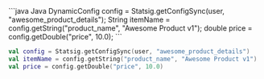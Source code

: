 <CodeGroup>
```java Java
DynamicConfig config = Statsig.getConfigSync(user, "awesome_product_details");
String itemName = config.getString("product_name", "Awesome Product v1");
double price = config.getDouble("price", 10.0);
```

```kotlin Kotlin
val config = Statsig.getConfigSync(user, "awesome_product_details")
val itemName = config.getString("product_name", "Awesome Product v1")
val price = config.getDouble("price", 10.0)
```
</CodeGroup>

